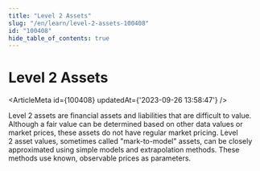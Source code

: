```yaml
---
title: "Level 2 Assets"
slug: "/en/learn/level-2-assets-100408"
id: "100408"
hide_table_of_contents: true
---
```



# Level 2 Assets

<ArticleMeta id={100408} updatedAt={'2023-09-26 13:58:47'} />
<div className='border-solid border-b border-t-0 my-4 border-[var(--ifm-color-gray-300)]' />

Level 2 assets are financial assets and liabilities that are difficult to value. Although a fair value can be determined based on other data values or market prices, these assets do not have regular market pricing. Level 2 asset values, sometimes called "mark-to-model" assets, can be closely approximated using simple models and extrapolation methods. These methods use known, observable prices as parameters.
